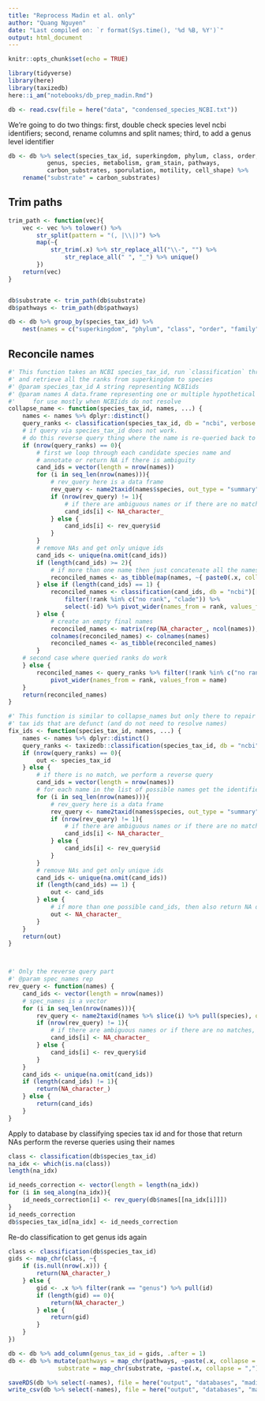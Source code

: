 ```yaml
---
title: "Reprocess Madin et al. only"
author: "Quang Nguyen"
date: "Last compiled on: `r format(Sys.time(), '%d %B, %Y')`"
output: html_document  
---
```


```r
knitr::opts_chunk$set(echo = TRUE)
```

```r
library(tidyverse)
library(here)
library(taxizedb)
here::i_am("notebooks/db_prep_madin.Rmd")
```

```r
db <- read.csv(file = here("data", "condensed_species_NCBI.txt"))
```

We're going to do two things: first, double check species level ncbi identifiers; second, rename columns and split names; third, to add a genus level identifier  

```r
db <- db %>% select(species_tax_id, superkingdom, phylum, class, order, family, 
           genus, species, metabolism, gram_stain, pathways, 
           carbon_substrates, sporulation, motility, cell_shape) %>% 
    rename("substrate" = carbon_substrates)

```


## Trim paths  

```r
trim_path <- function(vec){
    vec <- vec %>% tolower() %>% 
        str_split(pattern = "(, |\\|)") %>% 
        map(~{
            str_trim(.x) %>% str_replace_all("\\-", "") %>%
                str_replace_all(" ", "_") %>% unique()
        })
    return(vec)
}


db$substrate <- trim_path(db$substrate)
db$pathways <- trim_path(db$pathways)

db <- db %>% group_by(species_tax_id) %>% 
    nest(names = c("superkingdom", "phylum", "class", "order", "family", "genus", "species"))
```

## Reconcile names   

```r
#' This function takes an NCBI species_tax_id, run `classification` through it (from taxizedb) 
#' and retrieve all the ranks from superkingdom to species
#' @param species_tax_id A string representing NCBIids
#' @param names A data.frame representing one or multiple hypothetical names. 
#'     for use mostly when NCBIids do not resolve
collapse_name <- function(species_tax_id, names, ...) {
    names <- names %>% dplyr::distinct() 
    query_ranks <- classification(species_tax_id, db = "ncbi", verbose = FALSE)[[1]]
    # if query via species_tax_id does not work. 
    # do this reverse query thing where the name is re-queried back to get NCBIids
    if (nrow(query_ranks) == 0){
        # first we loop through each candidate species name and
        # annotate or return NA if there is ambiguity
        cand_ids = vector(length = nrow(names))
        for (i in seq_len(nrow(names))){
            # rev_query here is a data frame
            rev_query <- name2taxid(names$species, out_type = "summary")
            if (nrow(rev_query) != 1){
                # if there are ambiguous names or if there are no matches, return NA
                cand_ids[i] <- NA_character_
            } else {
                cand_ids[i] <- rev_query$id
            }
        }
        # remove NAs and get only unique ids
        cand_ids <- unique(na.omit(cand_ids))
        if (length(cand_ids) >= 2){
            # if more than one name then just concatenate all the names together 
            reconciled_names <- as_tibble(map(names, ~{ paste0(.x, collapse = "|") }))
        } else if (length(cand_ids) == 1) {
            reconciled_names <- classification(cand_ids, db = "ncbi")[[1]] %>% 
                filter(!rank %in% c("no rank", "clade")) %>% 
                select(-id) %>% pivot_wider(names_from = rank, values_from = name)
        } else {
            # create an empty final names
            reconciled_names <- matrix(rep(NA_character_, ncol(names)), nrow = 1, ncol = ncol(names))
            colnames(reconciled_names) <- colnames(names)
            reconciled_names <- as_tibble(reconciled_names)
        }
    # second case where queried ranks do work
    } else {
        reconciled_names <- query_ranks %>% filter(!rank %in% c("no rank", "clade")) %>% select(-id) %>% 
            pivot_wider(names_from = rank, values_from = name)
    }
    return(reconciled_names)
}

#' This function is similar to collapse_names but only there to repair
#' tax ids that are defunct (and do not need to resolve names) 
fix_ids <- function(species_tax_id, names, ...) {
    names <- names %>% dplyr::distinct() 
    query_ranks <- taxizedb::classification(species_tax_id, db = "ncbi", verbose = FALSE)[[1]]
    if (nrow(query_ranks) == 0){
        out <- species_tax_id
    } else {
        # if there is no match, we perform a reverse query
        cand_ids = vector(length = nrow(names))
        # for each name in the list of possible names get the identifiers 
        for (i in seq_len(nrow(names))){
            # rev_query here is a data frame
            rev_query <- name2taxid(names$species, out_type = "summary")
            if (nrow(rev_query) != 1){
                # if there are ambiguous names or if there are no matches, return NA
                cand_ids[i] <- NA_character_
            } else {
                cand_ids[i] <- rev_query$id
            }
        }
        # remove NAs and get only unique ids
        cand_ids <- unique(na.omit(cand_ids))
        if (length(cand_ids) == 1) {
            out <- cand_ids
        } else {
            # if more than one possible cand_ids, then also return NA due to unresolvable names
            out <- NA_character_
        }
    }
    return(out)
}



#' Only the reverse query part 
#' @param spec_names rep
rev_query <- function(names) {
    cand_ids <- vector(length = nrow(names))
    # spec_names is a vector 
    for (i in seq_len(nrow(names))){
        rev_query <- name2taxid(names %>% slice(i) %>% pull(species), out_type = "summary")
        if (nrow(rev_query) != 1){
            # if there are ambiguous names or if there are no matches, return NA
            cand_ids[i] <- NA_character_
        } else {
            cand_ids[i] <- rev_query$id
        } 
    }
    cand_ids <- unique(na.omit(cand_ids))
    if (length(cand_ids) != 1){
        return(NA_character_)
    } else {
        return(cand_ids)
    }
}
```

Apply to database by classifying species tax id and for those that return NAs perform the reverse queries using their names  

```r
class <- classification(db$species_tax_id)
na_idx <- which(is.na(class))
length(na_idx)
```

```r
id_needs_correction <- vector(length = length(na_idx))
for (i in seq_along(na_idx)){
    id_needs_correction[i] <- rev_query(db$names[[na_idx[i]]])
}
id_needs_correction
db$species_tax_id[na_idx] <- id_needs_correction
```

Re-do classification to get genus ids again  

```r
class <- classification(db$species_tax_id)
gids <- map_chr(class, ~{
    if (is.null(nrow(.x))) {
        return(NA_character_)
    } else {
        gid <- .x %>% filter(rank == "genus") %>% pull(id)
        if (length(gid) == 0){
            return(NA_character_)
        } else {
            return(gid)
        }
    }
})
```

```r
db <- db %>% add_column(genus_tax_id = gids, .after = 1)
db <- db %>% mutate(pathways = map_chr(pathways, ~paste(.x, collapse = ",")), 
              substrate = map_chr(substrate, ~paste(.x, collapse = ",")))
```

```r
saveRDS(db %>% select(-names), file = here("output", "databases", "madin_proc.rds"))
write_csv(db %>% select(-names), file = here("output", "databases", "madin_proc.csv"))
```




